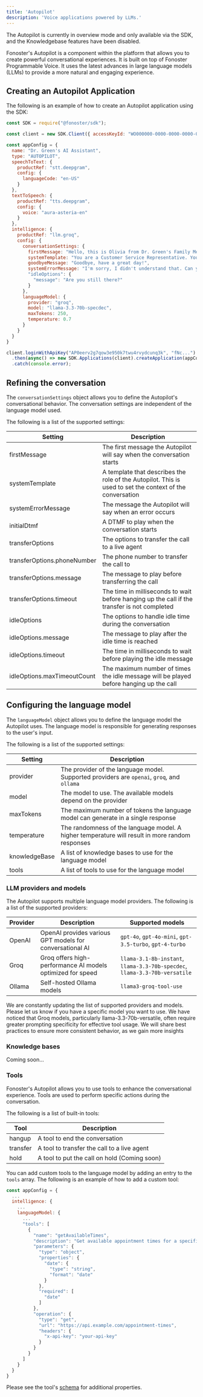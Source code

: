 ```yaml
---
title: 'Autopilot'
description: 'Voice applications powered by LLMs.'
---
```



<WipDocsWarning />

<Warning>
  The Autopilot is currently in overview mode and only available via the SDK, and the Knowledgebase features have been disabled.
</Warning>

Fonoster's Autopilot is a component within the platform that allows you to create powerful conversational experiences. It is built on top of Fonoster Programmable Voice. It uses the latest advances in large language models (LLMs) to provide a more natural and engaging experience.

## Creating an Autopilot Application

The following is an example of how to create an Autopilot application using the SDK:

```javascript
const SDK = require("@fonoster/sdk");

const client = new SDK.Client({ accessKeyId: "WO000000-0000-0000-0000-000000000000" });

const appConfig = {
  name: "Dr. Green's AI Assistant",
  type: "AUTOPILOT",
  speechToText: {
    productRef: "stt.deepgram",
    config: {
      languageCode: "en-US"
    }
  },
  textToSpeech: {
    productRef: "tts.deepgram",
    config: {
      voice: "aura-asteria-en"
    }
  },
  intelligence: {
    productRef: "llm.groq",
    config: {
      conversationSettings: {
        firstMessage: "Hello, this is Olivia from Dr. Green's Family Medicine. How can I assist you today?",
        systemTemplate: "You are a Customer Service Representative. You are here to help the caller with their needs.",
        goodbyeMessage: "Goodbye, have a great day!",
        systemErrorMessage: "I'm sorry, I didn't understand that. Can you please repeat it?",
        "idleOptions": {
          "message": "Are you still there?"
        }
      },
      languageModel: {
        provider: "groq",
        model: "llama-3.3-70b-specdec",
        maxTokens: 250,
        temperature: 0.7
      }
    }
  }
}

client.loginWithApiKey("AP0eerv2g7qow3e950k7twu4rvydcunq3k", "fNc...")
  .then(async() => new SDK.Applications(client).createApplication(appConfig))
  .catch(console.error);
```

## Refining the conversation

The `conversationSettings` object allows you to define the Autopilot's conversational behavior. The conversation settings are independent of the language model used.

The following is a list of the supported settings:

| Setting                     | Description                                                                                              |
| --------------------------- | -------------------------------------------------------------------------------------------------------- |
| firstMessage                | The first message the Autopilot will say when the conversation starts                                    |
| systemTemplate              | A template that describes the role of the Autopilot. This is used to set the context of the conversation |
| systemErrorMessage          | The message the Autopilot will say when an error occurs                                                  |
| initialDtmf                 | A DTMF to play when the conversation starts                                                              |
| transferOptions             | The options to transfer the call to a live agent                                                         |
| transferOptions.phoneNumber | The phone number to transfer the call to                                                                 |
| transferOptions.message     | The message to play before transferring the call                                                         |
| transferOptions.timeout     | The time in milliseconds to wait before hanging up the call if the transfer is not completed             |
| idleOptions                 | The options to handle idle time during the conversation                                                  |
| idleOptions.message         | The message to play after the idle time is reached                                                       |
| idleOptions.timeout         | The time in milliseconds to wait before playing the idle message                                         |
| idleOptions.maxTimeoutCount | The maximum number of times the idle message will be played before hanging up the call                   |

## Configuring the language model

The `languageModel` object allows you to define the language model the Autopilot uses. The language model is responsible for generating responses to the user's input.

The following is a list of the supported settings:

| Setting       | Description                                                                                     |
| ------------- | ----------------------------------------------------------------------------------------------- |
| provider      | The provider of the language model. Supported providers are `openai`, `groq`, and `ollama`      |
| model         | The model to use. The available models depend on the provider                                   |
| maxTokens     | The maximum number of tokens the language model can generate in a single response               |
| temperature   | The randomness of the language model. A higher temperature will result in more random responses |
| knowledgeBase | A list of knowledge bases to use for the language model                                         |
| tools         | A list of tools to use for the language model                                                   |

### LLM providers and models

The Autopilot supports multiple language model providers. The following is a list of the supported providers:

| Provider | Description                                                | Supported models                                        |
| -------- | ---------------------------------------------------------- | ------------------------------------------------------- |
| OpenAI   | OpenAI provides various GPT models for conversational AI   | `gpt-4o`, `gpt-4o-mini`, `gpt-3.5-turbo`, `gpt-4-turbo` |
| Groq     | Groq offers high-performance AI models optimized for speed | `llama-3.1-8b-instant`, `llama-3.3-70b-specdec`, `llama-3.3-70b-versatile`         |
| Ollama   | Self-hosted Ollama models                                  | `llama3-groq-tool-use`                                  |

<Tip>
  We are constantly updating the list of supported providers and models. Please let us know if you have a specific model you want to use.
</Tip>
<Warning>
We have noticed that Groq models, particularly llama-3.3-70b-versatile, often require greater prompting specificity for effective tool usage. We will share best practices to ensure more consistent behavior, as we gain more insights
</Warning>

### Knowledge bases

Coming soon...

### Tools

Fonoster's Autopilot allows you to use tools to enhance the conversational experience. Tools are used to perform specific actions during the conversation.

The following is a list of built-in tools:

| Tool     | Description                                  |
| -------- | -------------------------------------------- |
| hangup   | A tool to end the conversation               |
| transfer | A tool to transfer the call to a live agent  |
| hold     | A tool to put the call on hold (Coming soon) |

You can add custom tools to the language model by adding an entry to the `tools` array. The following is an example of how to add a custom tool:

```javascript
const appConfig = {
  ...
  intelligence: {
    ...
    languageModel: {
      ...
      "tools": [
        {
          "name": "getAvailableTimes",
          "description": "Get available appointment times for a specific date.",
          "parameters": {
            "type": "object",
            "properties": {
              "date": {
                "type": "string",
                "format": "date"
              }
            },
            "required": [
              "date"
            ]
          },
          "operation": {
            "type": "get",
            "url": "https://api.example.com/appointment-times",
            "headers": {
              "x-api-key": "your-api-key"
            }
          }
        }
      ]
    }
  }
}
```

Please see the tool's [schema](https://github.com/fonoster/fonoster/blob/main/mods/common/src/assistants/tools/toolSchema.ts) for additional properties.